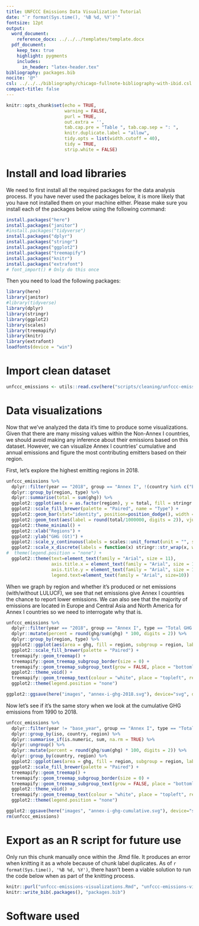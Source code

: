 ```yaml
---
title: UNFCCC Emissions Data Visualization Tutorial
date: "`r format(Sys.time(), '%B %d, %Y')`"
fontsize: 12pt
output:
  word_document:
    reference_docx: ../../../templates/template.docx
  pdf_document: 
    keep_tex: true
    highlight: pygments
    includes:
      in_header: "latex-header.tex"
bibliography: packages.bib
nocite: '@*'
csl: ../../../bibliography/chicago-fullnote-bibliography-with-ibid.csl
compact-title: false
---
```


```r
knitr::opts_chunk$set(echo = TRUE, 
                      warning = FALSE,
                      purl = TRUE,
                      out.extra = '',
                      tab.cap.pre = "Table ", tab.cap.sep = ": ",
                      knitr.duplicate.label = "allow",
                      tidy.opts = list(width.cutoff = 40), 
                      tidy = TRUE,
                      strip.white = FALSE)

```

# Install and load libraries

We need to first install all the required packages for the data analysis process. If you have never used the packages below, it is more likely that you have not installed them on your machine either. Please make sure you install each of the packages below using the following command:

```r
install.packages("here")
install.packages("janitor")
#install.packages("tidyverse")
install.packages("dplyr")
install.packages("stringr")
install.packages("ggplot2")
install.packages("treemapify")
install.packages("knitr")
install.packages("extrafont")
# font_import() # Only do this once
```

Then you need to load the following packages:

```r
library(here)
library(janitor)
#library(tidyverse)
library(dplyr)
library(stringr)
library(ggplot2)
library(scales)
library(treemapify)
library(knitr)
library(extrafont)
loadfonts(device = "win")
```

# Import clean dataset

```r
unfccc_emissions <- utils::read.csv(here("scripts/cleaning/unfccc-emissions", "unfccc-emissions-clean.csv"), stringsAsFactors = TRUE)
```

# Data visualizations

Now that we've analyzed the data it's time to produce some visualizations. Given that there are many missing values within the Non-Annex I countries, we should avoid making any inference about their emissions based on this dataset. However, we can visualize Annex I countries' cumulative and annual emissions and figure the most contributing emitters based on their region.

First, let's explore the highest emitting regions in 2018.


```r
unfccc_emissions %>%
  dplyr::filter(year == "2018", group == "Annex I", !(country %in% c("European Union (Convention)", "European Union (KP)"))) %>%
  dplyr::group_by(region, type) %>%
  dplyr::summarise(total = sum(ghg)) %>%
  ggplot2::ggplot(aes(x = as.factor(region), y = total, fill = stringr::str_wrap(as.factor(type), 12))) +
  ggplot2::scale_fill_brewer(palette = "Paired", name = "Type") +
  ggplot2::geom_bar(stat="identity", position=position_dodge(), width = 1) +
  ggplot2::geom_text(aes(label = round(total/1000000, digits = 2)), vjust = -0.2, position=position_dodge(width=0.9)) +
  ggplot2::theme_minimal() +
  ggplot2::xlab("Regions") +
  ggplot2::ylab("GHG (Gt)") +
  ggplot2::scale_y_continuous(labels = scales::unit_format(unit = "", scale = 1e-6)) +
  ggplot2::scale_x_discrete(labels = function(x) stringr::str_wrap(x, width = 15)) +
#  theme(legend.position = "none") +
  ggplot2::theme(text=element_text(family = "Arial", size = 11), 
                 axis.title.x = element_text(family = "Arial", size = 12), 
                 axis.title.y = element_text(family = "Arial", size = 12), 
                 legend.text=element_text(family = "Arial", size=10))
```


When we graph by region and whether it's produced or net emissions (with/without LULUCF), we see that net emissions give Annex I countries the chance to report lower emissions. We can also see that the majority of emissions are located in Europe and Central Asia and North America for Annex I countries so we need to interrogate why that is.

```r
unfccc_emissions %>%
  dplyr::filter(year == "2018", group == "Annex I", type == "Total GHG emissions without LULUCF", !(country %in% c("European Union (Convention)", "European Union (KP)"))) %>%
  dplyr::mutate(percent = round(ghg/sum(ghg) * 100, digits = 2)) %>%
  dplyr::group_by(region, type) %>%
  ggplot2::ggplot(aes(area = ghg, fill = region, subgroup = region, label = paste(country, paste(round(ghg/1000000, digits = 2), " Gt (", percent, "%)", sep = ""), sep = "\n"))) +
  ggplot2::scale_fill_brewer(palette = "Paired") +
  treemapify::geom_treemap() +
  treemapify::geom_treemap_subgroup_border(size = 0) +
  treemapify::geom_treemap_subgroup_text(grow = FALSE, place = "bottomleft", size = 14, color = "grey20", reflow = TRUE, family = "Arial") +
  ggplot2::theme_void() + 
  treemapify::geom_treemap_text(colour = "white", place = "topleft", reflow = T, size = 8, family = "Arial") +
  ggplot2::theme(legend.position = "none")

ggplot2::ggsave(here("images", "annex-i-ghg-2018.svg"), device="svg", dpi=300)
```



Now let's see if it's the same story when we look at the cumulative GHG emissions from 1990 to 2018.


```r
unfccc_emissions %>%
  dplyr::filter(year != "base_year", group == "Annex I", type == "Total GHG emissions without LULUCF", !(country %in% c("European Union (Convention)", "European Union (KP)"))) %>%
  dplyr::group_by(iso, country, region) %>%
  dplyr::summarise_if(is.numeric, sum, na.rm = TRUE) %>%
  dplyr::ungroup() %>%
  dplyr::mutate(percent = round(ghg/sum(ghg) * 100, digits = 2)) %>%
  dplyr::group_by(country, region) %>%
  ggplot2::ggplot(aes(area = ghg, fill = region, subgroup = region, label = paste(country, paste(round(ghg/1000000, digits = 2), " Gt (", percent, "%)", sep = ""), sep = "\n"))) +
  ggplot2::scale_fill_brewer(palette = "Paired") +
  treemapify::geom_treemap() +
  treemapify::geom_treemap_subgroup_border(size = 0) +
  treemapify::geom_treemap_subgroup_text(grow = FALSE, place = "bottomleft", size = 14, color = "grey20", reflow = TRUE, family = "Arial") +
  ggplot2::theme_void() + 
  treemapify::geom_treemap_text(colour = "white", place = "topleft", reflow = T, size = 8, family = "Arial") +
  ggplot2::theme(legend.position = "none")

ggplot2::ggsave(here("images", "annex-i-ghg-cumulative.svg"), device="svg", dpi=300)
rm(unfccc_emissions)
```


# Export as an R script for future use

Only run this chunk manually once within the .Rmd file. It produces an error when knitting it as a whole because of chunk label duplicates. As of `r format(Sys.time(), '%B %d, %Y')`, there hasn't been a viable solution to run the code below when as part of the knitting process.

```r
knitr::purl("unfccc-emissions-visualizations.Rmd", "unfccc-emissions-visualizations.R")
knitr::write_bib(.packages(), "packages.bib")
```

# Software used
